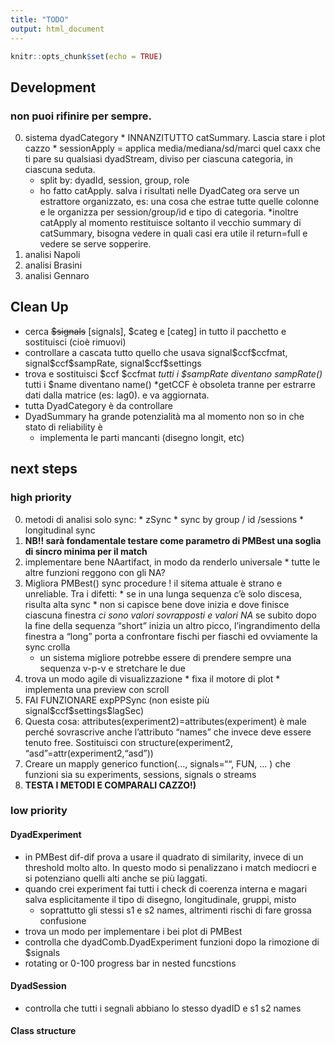 ```yaml
---
title: "TODO"
output: html_document
---
```


```r
knitr::opts_chunk$set(echo = TRUE)
```
## Development 
### non puoi rifinire per sempre.

  0) sistema dyadCategory
    * INNANZITUTTO catSummary. Lascia stare i plot cazzo
    * sessionApply = applica media/mediana/sd/marci quel caxx che ti pare su qualsiasi dyadStream, diviso per ciascuna categoria, in ciascuna seduta.
      * split by: dyadId, session, group, role
      * ho fatto catApply. salva i risultati nelle DyadCateg ora serve un estrattore organizzato, es: una cosa che estrae tutte quelle colonne e le organizza per session/group/id e tipo di categoria.
      *inoltre catApply al momento restituisce soltanto il vecchio summary di catSummary, bisogna vedere in quali casi era utile il return=full e vedere se serve sopperire.
  3) analisi Napoli
  4) analisi Brasini
  5) analisi Gennaro



## Clean Up

  * cerca ~~$signals~~ [signals], $categ e [categ] in tutto il pacchetto e sostituisci (cioè rimuovi)
  * controllare a cascata tutto quello che usava signal\$ccf\$ccfmat, signal\$ccf\$sampRate, signal\$ccf\$settings
  * trova e sostituisci $ccf $ccfmat 
  *tutti i $sampRate diventano sampRate()
  *tutti i $name diventano name()
  *getCCF è obsoleta tranne per estrarre dati dalla matrice (es: lag0). e va aggiornata.
  * tutta DyadCategory è da controllare
  * DyadSummary ha grande potenzialità ma al momento non so in che stato di reliability è
    * implementa le parti mancanti (disegno longit, etc)

## next steps
### high priority
  0) metodi di analisi solo sync:
    * zSync
    * sync by group / id /sessions
    * longitudinal sync
  0) **NB!! sarà fondamentale testare come parametro di PMBest una soglia di sincro minima per il match**
  0) implementare bene NAartifact, in modo da renderlo universale
    * tutte le altre funzioni reggono con gli NA?
  0) Migliora PMBest() sync procedure ! il sitema attuale è strano e unreliable. Tra i difetti:
          * se in una lunga sequenza c'è solo discesa, risulta alta sync
          * non si capisce bene dove inizia e dove finisce ciascuna finestra
          *ci sono valori sovrapposti e valori NA
          * se subito dopo la fine della sequenza "short" inizia un altro picco, l'ingrandimento della finestra a "long" porta a confrontare fischi per fiaschi ed ovviamente la sync crolla
        * un sistema migliore potrebbe essere di prendere sempre una sequenza v-p-v e stretchare le due
  0) trova un modo agile di visualizzazione
    * fixa il motore di plot
    * implementa una preview con scroll
  0) FAI FUNZIONARE expPPSync (non esiste più signal\$ccf\$settings$lagSec)
  1) Questa cosa: attributes(experiment2)=attributes(experiment) è male perché sovrascrive anche l'attributo "names"  che invece deve essere tenuto free. Sostituisci con structure(experiment2, "asd"=attr(experiment2,"asd"))
  1) Creare un mapply generico function(…, signals="", FUN, … ) che funzioni sia su experiments, sessions, signals o streams
  1) **TESTA I METODI E COMPARALI CAZZO!)**


### low priority
#### DyadExperiment
* in PMBest dif-dif prova a usare il quadrato di similarity, invece di un threshold molto alto. In questo modo si penalizzano i match mediocri e si potenziano quelli alti anche se più laggati.
* quando crei experiment fai tutti i check di coerenza interna e magari salva esplicitamente il tipo di disegno, longitudinale, gruppi, misto
  * soprattutto gli stessi s1 e s2 names, altrimenti rischi di fare grossa confusione
* trova un modo per implementare i bei plot di PMBest  
* controlla che dyadComb.DyadExperiment funzioni dopo la rimozione di $signals
* rotating or 0-100 progress bar in nested funcstions

#### DyadSession
* controlla che tutti i segnali abbiano lo stesso dyadID e s1 s2 names

#### Class structure



<!-- This is an R Markdown document. Markdown is a simple formatting syntax for authoring HTML, PDF, and MS Word documents. For more details on using R Markdown see <http://rmarkdown.rstudio.com>. -->

<!-- When you click the **Knit** button a document will be generated that includes both content as well as the output of any embedded R code chunks within the document. You can embed an R code chunk like this: -->

<!-- ```{r cars} -->
<!-- summary(cars) -->
<!-- ``` -->

<!-- ## Including Plots -->

<!-- You can also embed plots, for example: -->

<!-- ```{r pressure, echo=FALSE} -->
<!-- plot(pressure) -->
<!-- ``` -->

<!-- Note that the `echo = FALSE` parameter was added to the code chunk to prevent printing of the R code that generated the plot. -->
